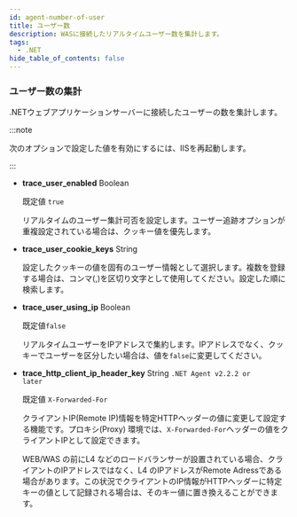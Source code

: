 ```yaml
---
id: agent-number-of-user
title: ユーザー数
description: WASに接続したリアルタイムユーザー数を集計します。
tags:
  - .NET
hide_table_of_contents: false
---
```


### ユーザー数の集計

.NETウェブアプリケーションサーバーに接続したユーザーの数を集計します。

:::note

次のオプションで設定した値を有効にするには、IISを再起動します。

:::

- **trace_user_enabled** <span class='type'>Boolean</span>

  既定値 `true`

  リアルタイムのユーザー集計可否を設定します。ユーザー追跡オプションが重複設定されている場合は、クッキー値を優先します。

- **trace_user_cookie_keys** <span class='type'>String</span>

  設定したクッキーの値を固有のユーザー情報として選択します。複数を登録する場合は、コンマ(,)を区切り文字として使用してください。設定した順に検索します。

- **trace_user_using_ip** <span class='type'>Boolean</span>

  既定値`false`

  リアルタイムユーザーをIPアドレスで集約します。IPアドレスでなく、クッキーでユーザーを区分したい場合は、値を`false`に変更してください。

- **trace_http_client_ip_header_key** <span class='type'>String</span> <code class="my">.NET Agent v2.2.2 or later</code> <ScrollToLink anchor='trace_http_client_ip_header_key' />

  既定値 `X-Forwarded-For`

  クライアントIP(Remote IP)情報を特定HTTPヘッダーの値に変更して設定する機能です。プロキシ(Proxy) 環境では、`X-Forwarded-For`ヘッダーの値をクライアントIPとして設定できます。

  WEB/WAS の前にL4 などのロードバランサーが設置されている場合、クライアントのIPアドレスではなく、L4 のIPアドレスがRemote Adressである場合があります。この状況でクライアントのIP情報がHTTPヘッダーに特定キーの値として記録される場合は、そのキー値に置き換えることができます。
